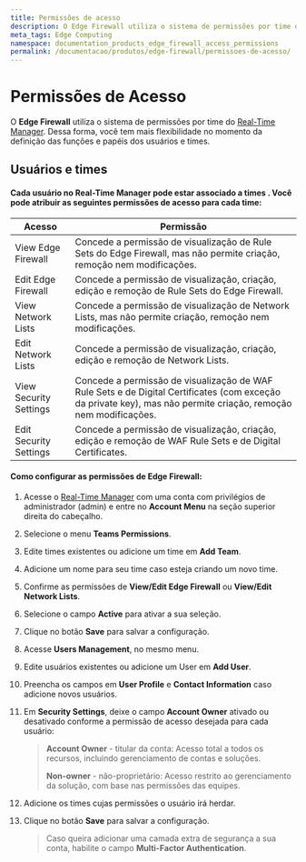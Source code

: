 ```yaml
---
title: Permissões de acesso
description: O Edge Firewall utiliza o sistema de permissões por time do Real-Time Manager. Dessa forma, você tem mais flexibilidade no momento da definição das funções e papéis dos usuários e times.
meta_tags: Edge Computing
namespace: documentation_products_edge_firewall_access_permissions
permalink: /documentacao/produtos/edge-firewall/permissoes-de-acesso/
---
```


# Permissões de **Acesso**



O **Edge Firewall** utiliza o sistema de permissões por time do [Real-Time Manager](https://manager.azion.com/). Dessa forma, você tem mais flexibilidade no momento da definição das funções e papéis dos usuários e times.

## Usuários e times

#### Cada usuário no Real-Time Manager pode estar associado a times . Você pode atribuir as seguintes permissões de acesso para cada time:

| Acesso                 | Permissão                                                    |
| ---------------------- | ------------------------------------------------------------ |
| View Edge Firewall     | Concede a permissão de visualização de Rule Sets do Edge Firewall, mas não permite criação, remoção nem modificações. |
| Edit Edge Firewall     | Concede a permissão de visualização, criação, edição e remoção de Rule Sets do Edge Firewall. |
| View Network Lists     | Concede a permissão de visualização de Network Lists, mas não permite criação, remoção nem modificações. |
| Edit Network Lists     | Concede a permissão de visualização, criação, edição e remoção de Network Lists. |
| View Security Settings | Concede a permissão de visualização de WAF Rule Sets e de Digital Certificates (com exceção da private key), mas não permite criação, remoção nem modificações. |
| Edit Security Settings | Concede a permissão de visualização, criação, edição e remoção de WAF Rule Sets e de Digital Certificates. |

#### Como configurar as permissões de Edge Firewall:

1. Acesse o [Real-Time Manager](https://manager.azion.com/) com uma conta com privilégios de administrador (admin) e entre no **Account Menu** na seção superior direita do cabeçalho.

2. Selecione o menu **Teams Permissions**.

3. Edite times existentes ou adicione um time em **Add Team**.

4. Adicione um nome para seu time caso esteja criando um novo time.

5. Confirme as permissões de **View/Edit Edge Firewall** ou **View/Edit Network Lists**.

6. Selecione o campo **Active** para ativar a sua seleção.

7. Clique no botão **Save** para salvar a configuração.

8. Acesse **Users Management**, no mesmo menu.

9. Edite usuários existentes ou adicione um User em **Add User**.

10. Preencha os campos em **User Profile** e **Contact Information** caso adicione novos usuários. 

11. Em **Security Settings**, deixe o campo **Account Owner** ativado ou desativado conforme a permissão de acesso desejada para cada usuário:

    > **Account Owner** - titular da conta: Acesso total a todos os recursos, incluindo gerenciamento de contas e soluções.
    >
    > **Non-owner** - não-proprietário: Acesso restrito ao gerenciamento da solução, com base nas permissões das equipes.

12. Adicione os times cujas permissões o usuário irá herdar.

13. Clique no botão **Save** para salvar a configuração.

    > Caso queira adicionar uma camada extra de segurança a sua conta, habilite o campo **Multi-Factor Authentication**.


